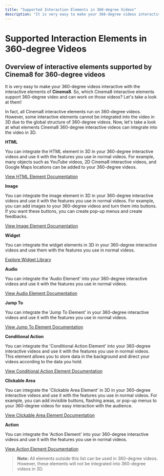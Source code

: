 ```yaml
---
title: "Supported Interaction Elements in 360-degree Videos"
description: "It is very easy to make your 360-degree videos interactive with the interactive elements of Cinema8. So, which Cinema8 interactive elements support 360-degree video and can work on those videos? Let's take a look at them!"
---
```



# Supported Interaction Elements in 360-degree Videos

## Overview of interactive elements supported by Cinema8 for 360-degree videos

It is very easy to make your 360-degree videos interactive with the interactive elements of **Cinema8**. So, which Cinema8 interactive elements support 360-degree video and can work on those videos? Let's take a look at them!

In fact, all Cinema8 interactive elements run on 360-degree videos. However, some interactive elements cannot be integrated into the video in 3D due to the global structure of 360-degree videos. Now, let's take a look at what elements Cinema8 360-degree interactive videos can integrate into the video in 3D.

**HTML**

You can integrate the HTML element in 3D in your 360-degree interactive videos and use it with the features you use in normal videos. For example, many objects such as YouTube videos, 2D Cinema8 interactive videos, and Google Maps locations can be added to your 360-degree videos.

[View HTML Element Documentation](/engage-and-monetise/html-element)

**Image**

You can integrate the image element in 3D in your 360-degree interactive videos and use it with the features you use in normal videos. For example, you can add images to your 360-degree videos and turn them into buttons. If you want these buttons, you can create pop-up menus and create feedbacks.

[View Image Element Documentation](/design-advanced-interactivity/image-element-in-cinema8-creative-studio)

**Widget**

You can integrate the widget elements in 3D in your 360-degree interactive videos and use them with the features you use in normal videos.

[Explore Widget Library](https://cinema8.com/widget)

**Audio**

You can integrate the 'Audio Element' into your 360-degree interactive videos and use it with the features you use in normal videos.

[View Audio Element Documentation](/design-advanced-interactivity/how-to-use-audio-element)

**Jump To**

You can integrate the 'Jump To Element' in your 360-degree interactive videos and use it with the features you use in normal videos.

[View Jump To Element Documentation](/design-advanced-interactivity/how-to-use-the-jump-to-element-in-cinema8)

**Conditional Action**

You can integrate the 'Conditional Action Element' into your 360-degree interactive videos and use it with the features you use in normal videos. This element allows you to store data in the background and direct your videos according to the data you hold.

[View Conditional Action Element Documentation](/design-advanced-interactivity/conditional-action-element)

**Clickable Area**

You can integrate the 'Clickable Area Element' in 3D in your 360-degree interactive videos and use it with the features you use in normal videos. For example, you can add invisible buttons, flashing areas, or pop-up menus to your 360-degree videos for easy interaction with the audience.

[View Clickable Area Element Documentation](/engage-and-monetise/hotspot-element)

**Action**

You can integrate the 'Action Element' into your 360-degree interactive videos and use it with the features you use in normal videos.

[View Action Element Documentation](/design-advanced-interactivity/how-to-use-action-elements)

> **Note:** All elements outside this list can be used in 360-degree videos. However, these elements will not be integrated into 360-degree videos in 3D.
